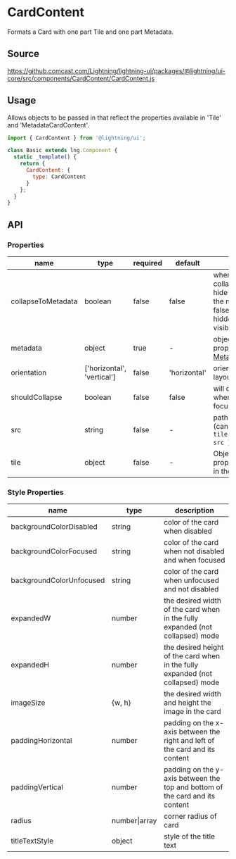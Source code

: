 
# CardContent

Formats a Card with one part Tile and one part Metadata.

## Source

https://github.comcast.com/Lightning/lightning-ui/packages/@lightning/ui-core/src/components/CardContent/CardContent.js

## Usage

Allows objects to be passed in that reflect the properties available in 'Tile' and 'MetadataCardContent'.

```js
import { CardContent } from '@lightning/ui';

class Basic extends lng.Component {
  static _template() {
    return {
      CardContent: {
        type: CardContent
      }
    };
  }
}
```

<Canvas>
  <Story id="patterns-cardcontent--basic" />
</Canvas>

## API

### Properties

| name               | type                       | required | default      | description                                                                                                                          |
| ------------------ | -------------------------- | -------- | ------------ | ------------------------------------------------------------------------------------------------------------------------------------ |
| collapseToMetadata | boolean                    | false    | false        | when true, the collapsed state will hide the tile and show the metadata (when false, the metadata is hidden and the tile is visible) |
| metadata           | object                     | true     | -            | object with all of the properties for [MetadataCardContent](?path=/story/elements-metadatacardcontent--basic)                        |
| orientation        | ['horizontal', 'vertical'] | false    | 'horizontal' | orientation of card's layout                                                                                                         |
| shouldCollapse     | boolean                    | false    | false        | will collapse the Card when the Card is not focused                                                                                  |
| src                | string                     | false    | -            | path to artwork image (can also be set via `{ tile: { artwork: { src } } }`)                                                         |
| tile               | object                     | false    | -            | Object containing all properties supported in the [Tile component](?path=/docs/elements-tile--basic)                                 |

### Style Properties

| name                     | type          | description                                                                    |
| ------------------------ | ------------- | ------------------------------------------------------------------------------ |
| backgroundColorDisabled  | string        | color of the card when disabled                                                |
| backgroundColorFocused   | string        | color of the card when not disabled and when focused                           |
| backgroundColorUnfocused | string        | color of the card when unfocused and not disabled                              |
| expandedW                | number        | the desired width of the card when in the fully expanded (not collapsed) mode  |
| expandedH                | number        | the desired height of the card when in the fully expanded (not collapsed) mode |
| imageSize                | {w, h}        | the desired width and height the image in the card                             |
| paddingHorizontal        | number        | padding on the x-axis between the right and left of the card and its content   |
| paddingVertical          | number        | padding on the y-axis between the top and bottom of the card and its content   |
| radius                   | number\|array | corner radius of card                                                          |
| titleTextStyle           | object        | style of the title text                                                        |
